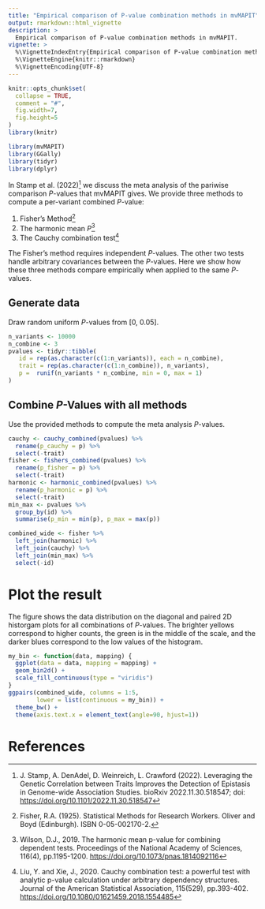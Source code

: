 ```yaml
---
title: "Empirical comparison of P-value combination methods in mvMAPIT"
output: rmarkdown::html_vignette
description: >
  Empirical comparison of P-value combination methods in mvMAPIT.
vignette: >
  %\VignetteIndexEntry{Empirical comparison of P-value combination methods in mvMAPIT}
  %\VignetteEngine{knitr::rmarkdown}
  %\VignetteEncoding{UTF-8}
---
```

```r
knitr::opts_chunk$set(
  collapse = TRUE,
  comment = "#",
  fig.width=7,
  fig.height=5
)
library(knitr)
```

```r
library(mvMAPIT)
library(GGally)
library(tidyr)
library(dplyr)
```

In Stamp et al. (2022)[^4] we discuss the meta analysis of the pariwise comparison $P$-values that mvMAPIT gives.
We provide three methods to compute a per-variant combined $P$-value:

  1. Fisher's Method[^1]
  2. The harmonic mean $P$[^2]
  3. The Cauchy combination test[^3]

The Fisher's method requires independent $P$-values. The other two tests handle arbitrary
covariances between the $P$-values. Here we show how these three methods compare empirically
when applied to the same $P$-values.

## Generate data

Draw random uniform $P$-values from [0, 0.05]. 

```r
n_variants <- 10000
n_combine <- 3
pvalues <- tidyr::tibble(
   id = rep(as.character(c(1:n_variants)), each = n_combine),
   trait = rep(as.character(c(1:n_combine)), n_variants),
   p =  runif(n_variants * n_combine, min = 0, max = 1)
)
```

## Combine $P$-Values with all methods

Use the provided methods to compute the meta analysis $P$-values.

```r
cauchy <- cauchy_combined(pvalues) %>%
  rename(p_cauchy = p) %>%
  select(-trait)
fisher <- fishers_combined(pvalues) %>%
  rename(p_fisher = p) %>%
  select(-trait)
harmonic <- harmonic_combined(pvalues) %>%
  rename(p_harmonic = p) %>%
  select(-trait)
min_max <- pvalues %>%
  group_by(id) %>%
  summarise(p_min = min(p), p_max = max(p))

combined_wide <- fisher %>%
  left_join(harmonic) %>%
  left_join(cauchy) %>%
  left_join(min_max) %>%
  select(-id)
```

# Plot the result

The figure shows the data distribution on the diagonal and paired 2D historgam plots for all combinations of $P$-values. The brighter yellows correspond to higher counts, the green is in the middle of the scale, and the darker blues correspond to the low values of the histogram.

```r
my_bin <- function(data, mapping) {
  ggplot(data = data, mapping = mapping) +
  geom_bin2d() +
  scale_fill_continuous(type = "viridis")
}
ggpairs(combined_wide, columns = 1:5,
        lower = list(continuous = my_bin)) +
  theme_bw() +
  theme(axis.text.x = element_text(angle=90, hjust=1))
```



# References
[^1]: Fisher, R.A. (1925). Statistical Methods for Research Workers. Oliver and Boyd (Edinburgh). ISBN 0-05-002170-2.
[^2]: Wilson, D.J., 2019. The harmonic mean p-value for combining dependent tests. Proceedings of the National Academy of Sciences, 116(4), pp.1195-1200. <https://doi.org/10.1073/pnas.1814092116>
[^3]: Liu, Y. and Xie, J., 2020. Cauchy combination test: a powerful test with analytic p-value calculation under arbitrary dependency structures. Journal of the American Statistical Association, 115(529), pp.393-402. <https://doi.org/10.1080/01621459.2018.1554485>
[^4]: J. Stamp, A. DenAdel, D. Weinreich, L. Crawford (2022). Leveraging the
    Genetic Correlation between Traits Improves the Detection of Epistasis in
    Genome-wide Association Studies. bioRxiv 2022.11.30.518547; doi:
    <https://doi.org/10.1101/2022.11.30.518547>

